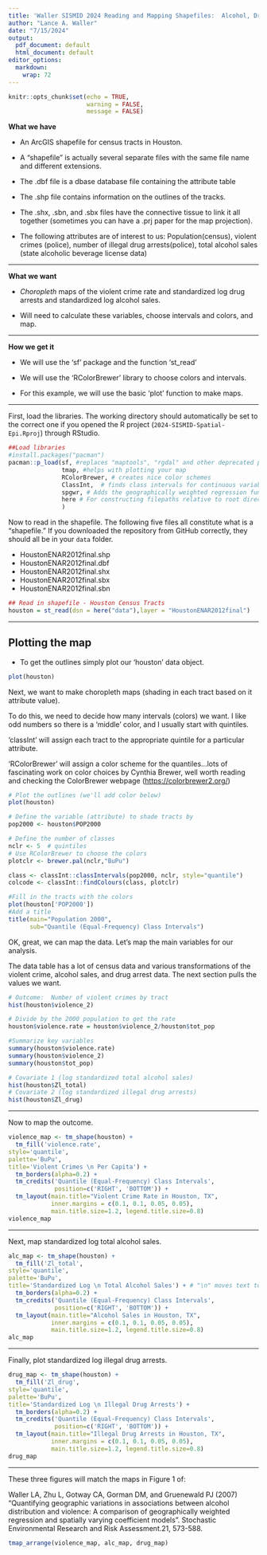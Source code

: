 ```yaml
---
title: 'Waller SISMID 2024 Reading and Mapping Shapefiles:  Alcohol, Drugs, and Crime in Houston'
author: "Lance A. Waller"
date: "7/15/2024"
output:
  pdf_document: default
  html_document: default
editor_options: 
  markdown: 
    wrap: 72
---
```


```r
knitr::opts_chunk$set(echo = TRUE,
                      warning = FALSE,
                      message = FALSE)
```

**What we have**

- An ArcGIS shapefile for census tracts in Houston. 

- A "shapefile" is actually several separate files with the same file name and different
extensions. 

- The .dbf file is a dbase database file containing the
attribute table 

- The .shp file contains information on the outlines of
the tracks. 

- The .shx, .sbn, and .sbx files have the connective tissue to link it all together (sometimes you can have a .prj paper for the map projection). 

- The following attributes are of interest to us: Population(census), violent crimes (police), number of illegal drug arrests(police), total alcohol sales (state alcoholic beverage license data)

*** 

**What we want** 

- *Choropleth* maps of the violent crime rate and
standardized log drug arrests and standardized log alcohol sales. 

- Will need to calculate these variables, choose intervals and colors, and map.

*** 

**How we get it** 

- We will use the 'sf' package and the function
'st_read' 

- We will use the 'RColorBrewer' library to choose colors and intervals. 

- For this example, we will use the basic
'plot' function to make maps.

*** 

First, load the libraries. The working directory should automatically be
set to the correct one if you opened the R project
(`2024-SISMID-Spatial-Epi.Rproj`) through RStudio.

```r
##Load libraries
#install.packages("pacman")
pacman::p_load(sf, #replaces "maptools", "rgdal" and other deprecated packages 
               tmap, #helps with plotting your map
               RColorBrewer, # creates nice color schemes
               ClassInt,  # finds class intervals for continuous variables
               spgwr, # Adds the geographically weighted regression functions
               here # For constructing filepaths relative to root directory
               )
```

Now to read in the shapefile. The following five files all constitute
what is a "shapefile." If you downloaded the repository from GitHub
correctly, they should all be in your `data` folder.

-   HoustonENAR2012final.shp
-   HoustonENAR2012final.dbf
-   HoustonENAR2012final.shx
-   HoustonENAR2012final.sbx
-   HoustonENAR2012final.sbn

```r
## Read in shapefile - Houston Census Tracts
houston = st_read(dsn = here("data"),layer = "HoustonENAR2012final")
```

------------------------------------------------------------------------

## Plotting the map

-   To get the outlines simply plot our 'houston' data object.


```r
plot(houston)
```


Next, we want to make choropleth maps (shading in each tract based on it
attribute value).

To do this, we need to decide how many intervals (colors) we want. I
like odd numbers so there is a 'middle' color, and I usually start with
quintiles.

'classInt' will assign each tract to the appropriate quintile for a
particular attribute.

'RColorBrewer' will assign a color scheme for the quantiles...lots of
fascinating work on color choices by Cynthia Brewer, well worth reading
and checking the ColorBrewer webpage (<https://colorbrewer2.org/>)

```r

# Plot the outlines (we'll add color below)
plot(houston)

# Define the variable (attribute) to shade tracts by
pop2000 <- houston$POP2000

# Define the number of classes
nclr <- 5  # quintiles
# Use RColorBrewer to choose the colors
plotclr <- brewer.pal(nclr,"BuPu")

class <- classInt::classIntervals(pop2000, nclr, style="quantile")
colcode <- classInt::findColours(class, plotclr)

#Fill in the tracts with the colors
plot(houston['POP2000'])
#Add a title
title(main="Population 2000",
      sub="Quantile (Equal-Frequency) Class Intervals")
```

OK, great, we can map the data. Let's map the main variables for our
analysis.

The data table has a lot of census data and various transformations of
the violent crime, alcohol sales, and drug arrest data. The next section
pulls the values we want.


```r
# Outcome:  Number of violent crimes by tract
hist(houston$violence_2)

# Divide by the 2000 population to get the rate
houston$violence.rate = houston$violence_2/houston$tot_pop

#Summarize key variables 
summary(houston$violence.rate)
summary(houston$violence_2)
summary(houston$tot_pop)

# Covariate 1 (log standardized total alcohol sales)
hist(houston$Zl_total)
# Covariate 2 (log standardized illegal drug arrests)
hist(houston$Zl_drug)
```

------------------------------------------------------------------------

Now to map the outcome. 

```r
violence_map <- tm_shape(houston) + 
  tm_fill('violence.rate', 
style='quantile', 
palette='BuPu', 
title='Violent Crimes \n Per Capita') + 
  tm_borders(alpha=0.2) + 
  tm_credits('Quantile (Equal-Frequency) Class Intervals', 
             position=c('RIGHT', 'BOTTOM')) + 
  tm_layout(main.title="Violent Crime Rate in Houston, TX",
            inner.margins = c(0.1, 0.1, 0.05, 0.05), 
            main.title.size=1.2, legend.title.size=0.8)
violence_map
```

------------------------------------------------------------------------

Next, map standardized log total alcohol sales. 

```r
alc_map <- tm_shape(houston) + 
  tm_fill('Zl_total', 
style='quantile', 
palette='BuPu', 
title='Standardized Log \n Total Alcohol Sales') + # "\n" moves text to the next line 
  tm_borders(alpha=0.2) + 
  tm_credits('Quantile (Equal-Frequency) Class Intervals', 
             position=c('RIGHT', 'BOTTOM')) + 
  tm_layout(main.title="Alcohol Sales in Houston, TX",
            inner.margins = c(0.1, 0.1, 0.05, 0.05), 
            main.title.size=1.2, legend.title.size=0.8)
alc_map
```

------------------------------------------------------------------------

Finally, plot standardized log illegal drug arrests. 

```r
drug_map <- tm_shape(houston) + 
  tm_fill('Zl_drug', 
style='quantile', 
palette='BuPu', 
title='Standardized Log \n Illegal Drug Arrests') + 
  tm_borders(alpha=0.2) + 
  tm_credits('Quantile (Equal-Frequency) Class Intervals', 
             position=c('RIGHT', 'BOTTOM')) + 
  tm_layout(main.title="Illegal Drug Arrests in Houston, TX",
            inner.margins = c(0.1, 0.1, 0.05, 0.05), 
            main.title.size=1.2, legend.title.size=0.8)
drug_map

```

------------------------------------------------------------------------

These three figures will match the maps in Figure 1 of:

Waller LA, Zhu L, Gotway CA, Gorman DM, and Gruenewald PJ (2007)
"Quantifying geographic variations in associations between alcohol
distribution and violence: A comparison of geographically weighted
regression and spatially varying coefficient models". Stochastic
Environmental Research and Risk Assessment.21, 573-588.

```r
tmap_arrange(violence_map, alc_map, drug_map)
```
